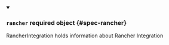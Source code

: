 


<details className="config-field" data-expandable="true" open>
<summary>

### `rancher` <span className="config-field-required" data-required="false">required</span> <span className="config-field-type">object</span> <span className="config-field-default"></span> <span className="config-field-enum"></span> {#spec-rancher}

RancherIntegration holds information about Rancher Integration

</summary>

<PartialRancherreference />


</details>
